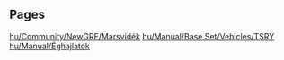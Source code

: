 
== Pages ==
[[hu/Community/NewGRF/Marsvidék]]
[[hu/Manual/Base Set/Vehicles/TSRY]]
[[hu/Manual/Éghajlatok]]
